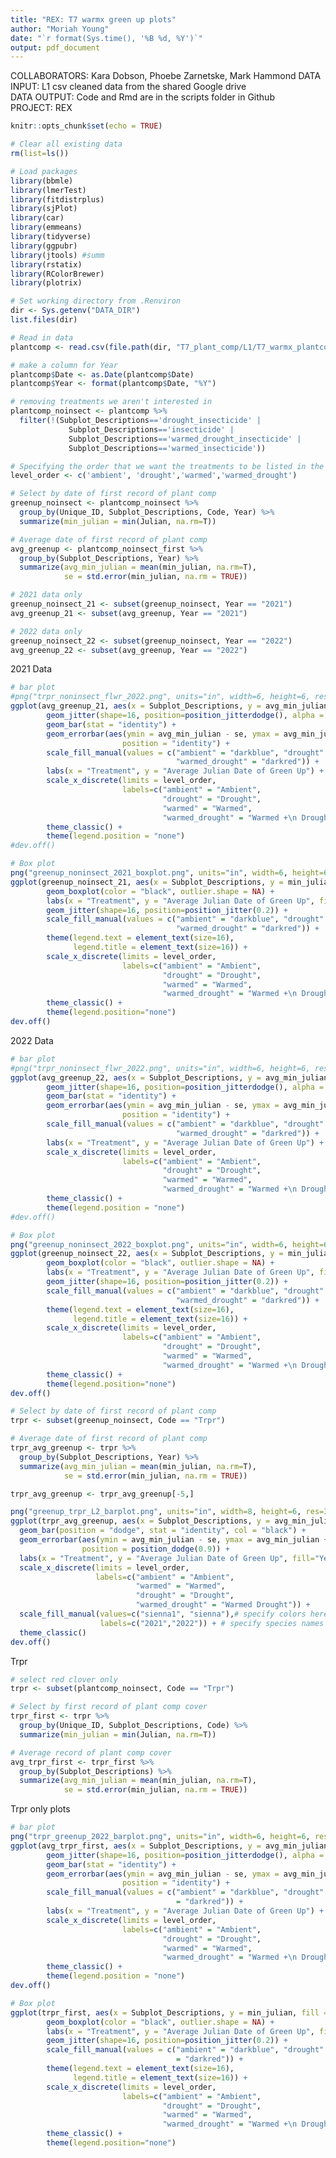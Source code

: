 ```yaml
---
title: "REX: T7 warmx green up plots"
author: "Moriah Young"
date: "`r format(Sys.time(), '%B %d, %Y')`"
output: pdf_document
---
```


COLLABORATORS: Kara Dobson, Phoebe Zarnetske, Mark Hammond
DATA INPUT:  L1 csv cleaned data from the shared Google drive  
DATA OUTPUT: Code and Rmd are in the scripts folder in Github  
PROJECT: REX  

```r
knitr::opts_chunk$set(echo = TRUE)
```

```r
# Clear all existing data
rm(list=ls())

# Load packages
library(bbmle)
library(lmerTest)
library(fitdistrplus)
library(sjPlot)
library(car)
library(emmeans)
library(tidyverse)
library(ggpubr)
library(jtools) #summ 
library(rstatix)
library(RColorBrewer)
library(plotrix)

# Set working directory from .Renviron
dir <- Sys.getenv("DATA_DIR")
list.files(dir)

# Read in data
plantcomp <- read.csv(file.path(dir, "T7_plant_comp/L1/T7_warmx_plantcomp_L1.csv"))

# make a column for Year
plantcomp$Date <- as.Date(plantcomp$Date)
plantcomp$Year <- format(plantcomp$Date, "%Y")

# removing treatments we aren't interested in
plantcomp_noinsect <- plantcomp %>%
  filter(!(Subplot_Descriptions=='drought_insecticide' |
             Subplot_Descriptions=='insecticide' |
             Subplot_Descriptions=='warmed_drought_insecticide' |
             Subplot_Descriptions=='warmed_insecticide'))

# Specifying the order that we want the treatments to be listed in the figures on the x-axis
level_order <- c('ambient', 'drought','warmed','warmed_drought')
```

```r
# Select by date of first record of plant comp
greenup_noinsect <- plantcomp_noinsect %>%
  group_by(Unique_ID, Subplot_Descriptions, Code, Year) %>%
  summarize(min_julian = min(Julian, na.rm=T))

# Average date of first record of plant comp
avg_greenup <- plantcomp_noinsect_first %>%
  group_by(Subplot_Descriptions, Year) %>%
  summarize(avg_min_julian = mean(min_julian, na.rm=T),
            se = std.error(min_julian, na.rm = TRUE))

# 2021 data only
greenup_noinsect_21 <- subset(greenup_noinsect, Year == "2021")
avg_greenup_21 <- subset(avg_greenup, Year == "2021")

# 2022 data only
greenup_noinsect_22 <- subset(greenup_noinsect, Year == "2022")
avg_greenup_22 <- subset(avg_greenup, Year == "2022")
```
2021 Data
```r
# bar plot
#png("trpr_noninsect_flwr_2022.png", units="in", width=6, height=6, res=300)
ggplot(avg_greenup_21, aes(x = Subplot_Descriptions, y = avg_min_julian, fill = Subplot_Descriptions)) +
        geom_jitter(shape=16, position=position_jitterdodge(), alpha = 0.6, aes(colour = Subplot_Descriptions)) +
        geom_bar(stat = "identity") +
        geom_errorbar(aes(ymin = avg_min_julian - se, ymax = avg_min_julian + se), width = 0.2,
                         position = "identity") +
        scale_fill_manual(values = c("ambient" = "darkblue", "drought" = "gray58", "warmed" = "red2", 
                                     "warmed_drought" = "darkred")) +
        labs(x = "Treatment", y = "Average Julian Date of Green Up") +
        scale_x_discrete(limits = level_order, 
                         labels=c("ambient" = "Ambient",
                                  "drought" = "Drought",
                                  "warmed" = "Warmed",
                                  "warmed_drought" = "Warmed +\n Drought")) +
        theme_classic() +
        theme(legend.position = "none")
#dev.off()

# Box plot
png("greenup_noninsect_2021_boxplot.png", units="in", width=6, height=6, res=300)
ggplot(greenup_noinsect_21, aes(x = Subplot_Descriptions, y = min_julian, fill = Subplot_Descriptions)) +
        geom_boxplot(color = "black", outlier.shape = NA) +
        labs(x = "Treatment", y = "Average Julian Date of Green Up", fill = "Subplot_Descriptions") +
        geom_jitter(shape=16, position=position_jitter(0.2)) +
        scale_fill_manual(values = c("ambient" = "darkblue", "drought" = "gray58", "warmed" = "red2", 
                                     "warmed_drought" = "darkred")) +
        theme(legend.text = element_text(size=16),
              legend.title = element_text(size=16)) +
        scale_x_discrete(limits = level_order,
                         labels=c("ambient" = "Ambient",
                                  "drought" = "Drought",
                                  "warmed" = "Warmed",
                                  "warmed_drought" = "Warmed +\n Drought")) +
        theme_classic() +
        theme(legend.position="none")
dev.off()
```


2022 Data
```r
# bar plot
#png("trpr_noninsect_flwr_2022.png", units="in", width=6, height=6, res=300)
ggplot(avg_greenup_22, aes(x = Subplot_Descriptions, y = avg_min_julian, fill = Subplot_Descriptions)) +
        geom_jitter(shape=16, position=position_jitterdodge(), alpha = 0.6, aes(colour = Subplot_Descriptions)) +
        geom_bar(stat = "identity") +
        geom_errorbar(aes(ymin = avg_min_julian - se, ymax = avg_min_julian + se), width = 0.2,
                         position = "identity") +
        scale_fill_manual(values = c("ambient" = "darkblue", "drought" = "gray58", "warmed" = "red2", 
                                     "warmed_drought" = "darkred")) +
        labs(x = "Treatment", y = "Average Julian Date of Green Up") +
        scale_x_discrete(limits = level_order, 
                         labels=c("ambient" = "Ambient",
                                  "drought" = "Drought",
                                  "warmed" = "Warmed",
                                  "warmed_drought" = "Warmed +\n Drought")) +
        theme_classic() +
        theme(legend.position = "none")
#dev.off()

# Box plot
png("greenup_noninsect_2022_boxplot.png", units="in", width=6, height=6, res=300)
ggplot(greenup_noinsect_22, aes(x = Subplot_Descriptions, y = min_julian, fill = Subplot_Descriptions)) +
        geom_boxplot(color = "black", outlier.shape = NA) +
        labs(x = "Treatment", y = "Average Julian Date of Green Up", fill = "Subplot_Descriptions") +
        geom_jitter(shape=16, position=position_jitter(0.2)) +
        scale_fill_manual(values = c("ambient" = "darkblue", "drought" = "gray58", "warmed" = "red2", 
                                     "warmed_drought" = "darkred")) +
        theme(legend.text = element_text(size=16),
              legend.title = element_text(size=16)) +
        scale_x_discrete(limits = level_order,
                         labels=c("ambient" = "Ambient",
                                  "drought" = "Drought",
                                  "warmed" = "Warmed",
                                  "warmed_drought" = "Warmed +\n Drought")) +
        theme_classic() +
        theme(legend.position="none")
dev.off()
```

```r
# Select by date of first record of plant comp
trpr <- subset(greenup_noinsect, Code == "Trpr")

# Average date of first record of plant comp
trpr_avg_greenup <- trpr %>%
  group_by(Subplot_Descriptions, Year) %>%
  summarize(avg_min_julian = mean(min_julian, na.rm=T),
            se = std.error(min_julian, na.rm = TRUE))

trpr_avg_greenup <- trpr_avg_greenup[-5,]

png("greenup_trpr_L2_barplot.png", units="in", width=8, height=6, res=300)
ggplot(trpr_avg_greenup, aes(x = Subplot_Descriptions, y = avg_min_julian, fill = Year)) +
  geom_bar(position = "dodge", stat = "identity", col = "black") +
  geom_errorbar(aes(ymin = avg_min_julian - se, ymax = avg_min_julian + se), width = 0.2,
                position = position_dodge(0.9)) +
  labs(x = "Treatment", y = "Average Julian Date of Green Up", fill="Year") +
  scale_x_discrete(limits = level_order,
                   labels=c("ambient" = "Ambient",
                            "warmed" = "Warmed",
                            "drought" = "Drought",
                            "warmed_drought" = "Warmed Drought")) +
  scale_fill_manual(values=c("sienna1", "sienna"),# specify colors here
                    labels=c("2021","2022")) + # specify species names here)
  theme_classic()
dev.off()
```


Trpr
```r
# select red clover only
trpr <- subset(plantcomp_noinsect, Code == "Trpr")

# Select by first record of plant comp cover
trpr_first <- trpr %>%
  group_by(Unique_ID, Subplot_Descriptions, Code) %>%
  summarize(min_julian = min(Julian, na.rm=T))

# Average record of plant comp cover
avg_trpr_first <- trpr_first %>%
  group_by(Subplot_Descriptions) %>%
  summarize(avg_min_julian = mean(min_julian, na.rm=T),
            se = std.error(min_julian, na.rm = TRUE))
```

Trpr only plots
```r
# bar plot
png("trpr_greenup_2022_barplot.png", units="in", width=6, height=6, res=300)
ggplot(avg_trpr_first, aes(x = Subplot_Descriptions, y = avg_min_julian, fill = Subplot_Descriptions)) +
        geom_jitter(shape=16, position=position_jitterdodge(), alpha = 0.6, aes(colour = Subplot_Descriptions)) +
        geom_bar(stat = "identity") +
        geom_errorbar(aes(ymin = avg_min_julian - se, ymax = avg_min_julian + se), width = 0.2,
                         position = "identity") +
        scale_fill_manual(values = c("ambient" = "darkblue", "drought" = "gray58", "warmed" = "red2", "warmed_drought"
                                     = "darkred")) +
        labs(x = "Treatment", y = "Average Julian Date of Green Up") +
        scale_x_discrete(limits = level_order, 
                         labels=c("ambient" = "Ambient",
                                  "drought" = "Drought",
                                  "warmed" = "Warmed",
                                  "warmed_drought" = "Warmed +\n Drought")) +
        theme_classic() +
        theme(legend.position = "none")
dev.off()

# Box plot
ggplot(trpr_first, aes(x = Subplot_Descriptions, y = min_julian, fill = Subplot_Descriptions)) +
        geom_boxplot(color = "black", outlier.shape = NA) +
        labs(x = "Treatment", y = "Average Julian Date of Green Up", fill = "Subplot_Descriptions") +
        geom_jitter(shape=16, position=position_jitter(0.2)) +
        scale_fill_manual(values = c("ambient" = "darkblue", "drought" = "gray58", "warmed" = "red2", "warmed_drought"
                                     = "darkred")) +
        theme(legend.text = element_text(size=16),
              legend.title = element_text(size=16)) +
        scale_x_discrete(limits = level_order,
                         labels=c("ambient" = "Ambient",
                                  "drought" = "Drought",
                                  "warmed" = "Warmed",
                                  "warmed_drought" = "Warmed +\n Drought")) +
        theme_classic() +
        theme(legend.position="none")
```

